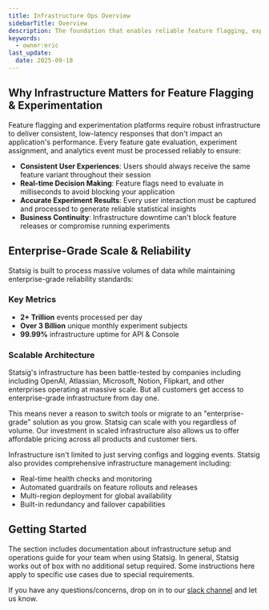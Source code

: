 ```yaml
---
title: Infrastructure Ops Overview
sidebarTitle: Overview
description: The foundation that enables reliable feature flagging, experimentation, and analytics at enterprise scale.
keywords:
  - owner:eric
last_update:
  date: 2025-09-18
---
```


## Why Infrastructure Matters for Feature Flagging & Experimentation

Feature flagging and experimentation platforms require robust infrastructure to deliver consistent, low-latency responses that don't impact an application's performance. Every feature gate evaluation, experiment assignment, and analytics event must be processed reliably to ensure:

- **Consistent User Experiences**: Users should always receive the same feature variant throughout their session
- **Real-time Decision Making**: Feature flags need to evaluate in milliseconds to avoid blocking your application
- **Accurate Experiment Results**: Every user interaction must be captured and processed to generate reliable statistical insights
- **Business Continuity**: Infrastructure downtime can't block feature releases or compromise running experiments

## Enterprise-Grade Scale & Reliability

Statsig is built to process massive volumes of data while maintaining enterprise-grade reliability standards:

### Key Metrics
- **2+ Trillion** events processed per day
- **Over 3 Billion** unique monthly experiment subjects  
- **99.99%** infrastructure uptime for API & Console

### Scalable Architecture

Statsig's infrastructure has been battle-tested by companies including including OpenAI, Atlassian, Microsoft, Notion, Flipkart, and other enterprises operating at massive scale. But all customers get access to enterprise-grade infrastructure from day one.

This means never a reason to switch tools or migrate to an "enterprise-grade" solution as you grow. Statsig can scale with you regardless of volume. Our investment in scaled infrastructure also allows us to offer affordable pricing across all products and customer tiers.

Infrastructure isn't limited to just serving configs and logging events. Statsig also provides comprehensive infrastructure management including:
- Real-time health checks and monitoring
- Automated guardrails on feature rollouts and releases
- Multi-region deployment for global availability
- Built-in redundancy and failover capabilities

## Getting Started

The section includes documentation about infrastructure setup and operations guide for your team when using Statsig. In general, Statsig works out of box with no additional setup required. Some instructions here apply to specific use cases due to special requirements.

If you have any questions/concerns, drop on in to our [slack channel](https://www.statsig.com/slack) and let us know.
